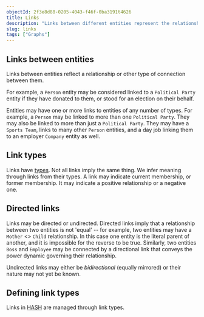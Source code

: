 ```yaml
---
objectId: 2f3e8d88-0205-4043-f46f-0ba3191t4626
title: Links
description: "Links between different entities represent the relationships and connections between them."
slug: links
tags: ["Graphs"]
---
```


## Links between entities

Links between entities reflect a relationship or other type of connection between them.

For example, a `Person` entity may be considered linked to a `Political Party` entity if they have donated to them, or stood for an election on their behalf.

Entities may have one or more links to entities of any number of types. For example, a `Person` may be linked to more than one `Political Party`. They may also be linked to more than just a `Political Party`. They may have a `Sports Team`, links to many other `Person` entities, and a day job linking them to an employer `Company` entity as well.

## Link types

Links have [types](https://hash.ai/glossary/types). Not all links imply the same thing. We infer meaning through links from their types. A link may indicate current membership, or former membership. It may indicate a positive relationship or a negative one.

## Directed links

Links may be directed or undirected. Directed links imply that a relationship between two entities is not 'equal' -- for example, two entities may have a `Mother` <> `Child` relationship. In this case one entity is the literal parent of another, and it is impossible for the reverse to be true. Similarly, two entities `Boss` and `Employee` may be connected by a directional link that conveys the power dynamic governing their relationship.

Undirected links may either be _bidirectional_ (equally mirrored) or their nature may not yet be known.

## Defining link types

Links in [HASH](https://hash.ai/) are managed through link types.
